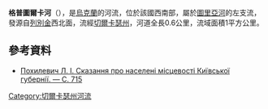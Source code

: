 '''格普圖爾卡河'''（{{lang-uk|Гептурка}}），是[[烏克蘭|烏克蘭]]的河流，位於該國西南部，屬於[[圖里亞河_(大維西河支流)|圖里亞河]]的左支流，發源自[[列別金_(什波拉區)|列別金]]西北面，流經[[切爾卡瑟州|切爾卡瑟州]]，河道全長0.6公里，流域面積1平方公里。

==參考資料==
*[https://web.archive.org/web/20160305034512/http://book-old.ru/BookLibrary/16000-Kievskaya-guberniya/1864.-Skazaniya-o-naselennyih-mestnostyah-Kievskoy-gubernii.html Похилевич Л. І. Сказання про населені місцевості Київської губернії. — С. 715] {{ref-ru}}

{{DEFAULTSORT:Гептурка}}
[[Category:切爾卡瑟州河流|Category:切爾卡瑟州河流]]


{{Ukraine-river-stub}}